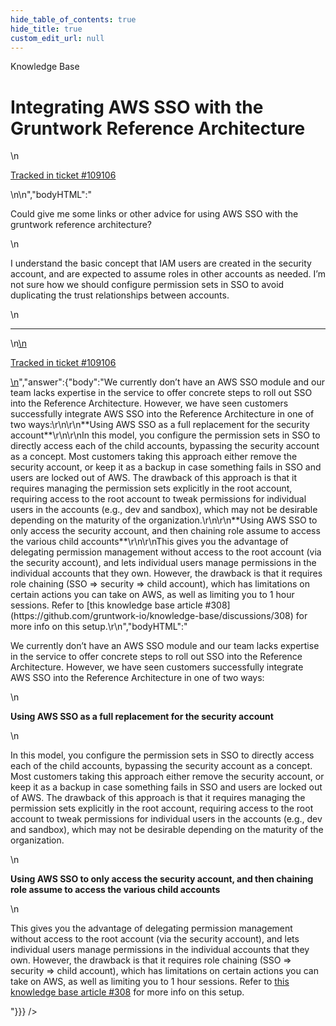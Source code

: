 ```yaml
---
hide_table_of_contents: true
hide_title: true
custom_edit_url: null
---
```



<CenterLayout>
<span class="title">Knowledge Base</span>
<h1>Integrating AWS SSO with the Gruntwork Reference Architecture</h1>
<GitHub json={{"id":"D_kwDOF8slf84AQVfK","number":530,"author":{"login":"pete0emerson"},"title":"Integrating AWS SSO with the Gruntwork Reference Architecture","body":"\nCould give me some links or other advice for using AWS SSO with the gruntwork reference architecture?\r\n\r\nI understand the basic concept that IAM users are created in the security account, and are expected to assume roles in other accounts as needed. I’m not sure how we should configure permission sets in SSO to avoid duplicating the trust relationships between accounts.\n\n---\n\n<ins datetime=\"2022-08-05T16:13:10Z\">\n  <p><a href=\"https://support.gruntwork.io/hc/requests/109106\">Tracked in ticket #109106</a></p>\n</ins>\n","bodyHTML":"<p dir=\"auto\">Could give me some links or other advice for using AWS SSO with the gruntwork reference architecture?</p>\n<p dir=\"auto\">I understand the basic concept that IAM users are created in the security account, and are expected to assume roles in other accounts as needed. I’m not sure how we should configure permission sets in SSO to avoid duplicating the trust relationships between accounts.</p>\n<hr>\n<ins datetime=\"2022-08-05T16:13:10Z\">\n  <p dir=\"auto\"><a href=\"https://support.gruntwork.io/hc/requests/109106\" rel=\"nofollow\">Tracked in ticket #109106</a></p>\n</ins>","answer":{"body":"We currently don’t have an AWS SSO module and our team lacks expertise in the service to offer concrete steps to roll out SSO into the Reference Architecture. However, we have seen customers successfully integrate AWS SSO into the Reference Architecture in one of two ways:\r\n\r\n**Using AWS SSO as a full replacement for the security account**\r\n\r\nIn this model, you configure the permission sets in SSO to directly access each of the child accounts, bypassing the security account as a concept. Most customers taking this approach either remove the security account, or keep it as a backup in case something fails in SSO and users are locked out of AWS. The drawback of this approach is that it requires managing the permission sets explicitly in the root account, requiring access to the root account to tweak permissions for individual users in the accounts (e.g., dev and sandbox), which may not be desirable depending on the maturity of the organization.\r\n\r\n**Using AWS SSO to only access the security account, and then chaining role assume to access the various child accounts**\r\n\r\nThis gives you the advantage of delegating permission management without access to the root account (via the security account), and lets individual users manage permissions in the individual accounts that they own. However, the drawback is that it requires role chaining (SSO => security => child account), which has limitations on certain actions you can take on AWS, as well as limiting you to 1 hour sessions. Refer to [this knowledge base article #308](https://github.com/gruntwork-io/knowledge-base/discussions/308) for more info on this setup.\r\n","bodyHTML":"<p dir=\"auto\">We currently don’t have an AWS SSO module and our team lacks expertise in the service to offer concrete steps to roll out SSO into the Reference Architecture. However, we have seen customers successfully integrate AWS SSO into the Reference Architecture in one of two ways:</p>\n<p dir=\"auto\"><strong>Using AWS SSO as a full replacement for the security account</strong></p>\n<p dir=\"auto\">In this model, you configure the permission sets in SSO to directly access each of the child accounts, bypassing the security account as a concept. Most customers taking this approach either remove the security account, or keep it as a backup in case something fails in SSO and users are locked out of AWS. The drawback of this approach is that it requires managing the permission sets explicitly in the root account, requiring access to the root account to tweak permissions for individual users in the accounts (e.g., dev and sandbox), which may not be desirable depending on the maturity of the organization.</p>\n<p dir=\"auto\"><strong>Using AWS SSO to only access the security account, and then chaining role assume to access the various child accounts</strong></p>\n<p dir=\"auto\">This gives you the advantage of delegating permission management without access to the root account (via the security account), and lets individual users manage permissions in the individual accounts that they own. However, the drawback is that it requires role chaining (SSO =&gt; security =&gt; child account), which has limitations on certain actions you can take on AWS, as well as limiting you to 1 hour sessions. Refer to <a href=\"https://github.com/gruntwork-io/knowledge-base/discussions/308\" data-hovercard-type=\"discussion\" data-hovercard-url=\"/gruntwork-io/knowledge-base/discussions/308/hovercard\">this knowledge base article #308</a> for more info on this setup.</p>"}}} />

</CenterLayout>
  

<!-- ##DOCS-SOURCER-START
{
  "sourcePlugin": "github-discussions",
  "hash": "9ade27019a3a8e3d62ba942e020c1f01"
}
##DOCS-SOURCER-END -->
